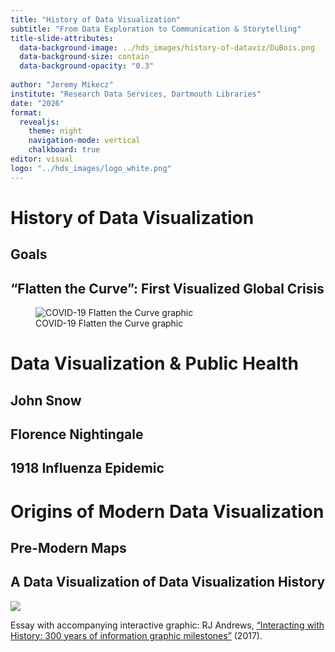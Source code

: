 ---
title: "History of Data Visualization"
subtitle: "From Data Exploration to Communication & Storytelling"
title-slide-attributes: 
  data-background-image: ../hds_images/history-of-dataviz/DuBois.png
  data-background-size: contain
  data-background-opacity: "0.3"
  
author: "Jeremy Mikecz"
institute: "Research Data Services, Dartmouth Libraries"
date: "2026"
format: 
  revealjs:
    theme: night
    navigation-mode: vertical
    chalkboard: true
editor: visual
logo: "../hds_images/logo_white.png"
---

# History of Data Visualization

## Goals

## "Flatten the Curve": First Visualized Global Crisis

![COVID-19 Flatten the Curve graphic](images/COVID_flatten-the-curve-01.jpg){alt="COVID-19 Flatten the Curve graphic" fig-alt="two area graphs: one steep showing the impacts of COVID-19 if not precautionary measures are taken and the other, with a flatter slope, showing how following pre-cautionary measures will prevent hospitals from being overwhelmed."}

## 

# Data Visualization & Public Health

## John Snow

## Florence Nightingale

## 1918 Influenza Epidemic

# Origins of Modern Data Visualization

## Pre-Modern Maps

## A Data Visualization of Data Visualization History

![](images/Andrews_MapOfFirsts.png)

Essay with accompanying interactive graphic: RJ Andrews, ["Interacting with History: 300 years of information graphic milestones"](https://infowetrust.com/project/history-essay) (2017).
